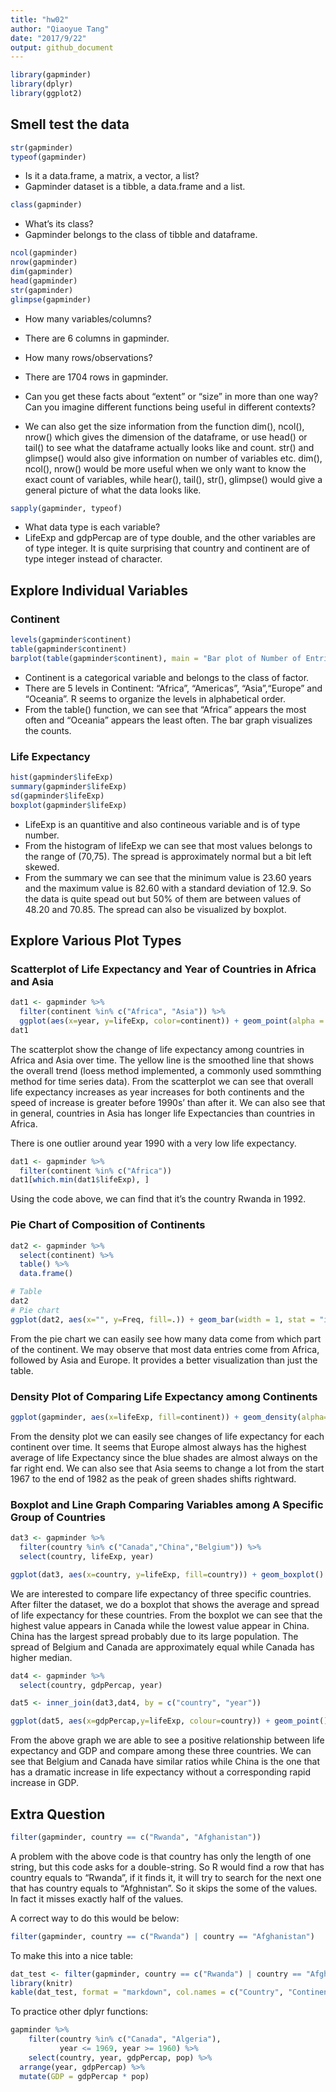 ```yaml
---
title: "hw02"
author: "Qiaoyue Tang"
date: "2017/9/22"
output: github_document
---
```


```r
library(gapminder)
library(dplyr)
library(ggplot2)
```

## Smell test the data

```r
str(gapminder)
typeof(gapminder)
```

- Is it a data.frame, a matrix, a vector, a list?
+ Gapminder dataset is a tibble, a data.frame and a list.

```r
class(gapminder)
```

- What’s its class?
+ Gapminder belongs to the class of tibble and dataframe.

```r
ncol(gapminder)
nrow(gapminder)
dim(gapminder)
head(gapminder)
str(gapminder)
glimpse(gapminder)
```

- How many variables/columns?
+ There are 6 columns in gapminder.

- How many rows/observations?
+ There are 1704 rows in gapminder.

- Can you get these facts about “extent” or “size” in more than one way? Can you imagine different functions being useful in different contexts?
+ We can also get the size information from the function dim(), ncol(), nrow() which gives the dimension of the dataframe, or use head() or tail() to see what the dataframe actually looks like and count. str() and glimpse() would also give information on number of variables etc. dim(), ncol(), nrow() would be more useful when we only want to know the exact count of variables, while hear(), tail(), str(), glimpse() would give a general picture of what the data looks like.

```r
sapply(gapminder, typeof)
```

- What data type is each variable?
+ LifeExp and gdpPercap are of type double, and the other variables are of type integer. It is quite surprising that country and continent are of type integer instead of character.

## Explore Individual Variables

### Continent

```r
levels(gapminder$continent)
table(gapminder$continent)
barplot(table(gapminder$continent), main = "Bar plot of Number of Entries in Each Continent")
```

- Continent is a categorical variable and belongs to the class of factor.
- There are 5 levels in Continent: "Africa", "Americas", "Asia","Europe" and "Oceania". R seems to organize the levels in alphabetical order.
- From the table() function, we can see that "Africa" appears the most often and "Oceania" appears the least often. The bar graph visualizes the counts.

### Life Expectancy

```r
hist(gapminder$lifeExp)
summary(gapminder$lifeExp)
sd(gapminder$lifeExp)
boxplot(gapminder$lifeExp)
```

- LifeExp is an quantitive and also contineous variable and is of type number.
- From the histogram of lifeExp we can see that most values belongs to the range of (70,75). The spread is approximately normal but a bit left skewed.
- From the summary we can see that the minimum value is 23.60 years and the maximum value is 82.60 with a standard deviation of 12.9. So the data is quite spead out but 50% of them are between values of 48.20 and 70.85. The spread can also be visualized by boxplot.

## Explore Various Plot Types

### Scatterplot of Life Expectancy and Year of Countries in Africa and Asia
```r
dat1 <- gapminder %>% 
  filter(continent %in% c("Africa", "Asia")) %>% 
  ggplot(aes(x=year, y=lifeExp, color=continent)) + geom_point(alpha = 0.5) + geom_smooth(lwd=3, se = F, method = "loess", color = "yellow") + ggtitle("Life Expectancy vs. Year in Africa and Asia") + labs(x="Year", y="Life Expectancy")
dat1
```

The scatterplot show the change of life expectancy among countries in Africa and Asia over time. The yellow line is the smoothed line that shows the overall trend (loess method implemented, a commonly used sommthing method for time series data). From the scatterplot we can see that overall life expectancy increases as year increases for both continents and the speed of increase is greater before 1990s' than after it. We can also see that in general, countries in Asia has longer life Expectancies than countries in Africa.

There is one outlier around year 1990 with a very low life expectancy. 

```r
dat1 <- gapminder %>% 
  filter(continent %in% c("Africa"))
dat1[which.min(dat1$lifeExp), ]
```

Using the code above, we can find that it's the country Rwanda in 1992.

### Pie Chart of Composition of Continents

```r
dat2 <- gapminder %>% 
  select(continent) %>% 
  table() %>% 
  data.frame()

# Table
dat2
# Pie chart
ggplot(dat2, aes(x="", y=Freq, fill=.)) + geom_bar(width = 1, stat = "identity") + coord_polar("y", start=0) + ggtitle("Pie Chart of Composition of Continents")
```

From the pie chart we can easily see how many data come from which part of the continent. We may observe that most data entries come from Africa, followed by Asia and Europe. It provides a better visualization than just the table.

### Density Plot of Comparing Life Expectancy among Continents

```r
ggplot(gapminder, aes(x=lifeExp, fill=continent)) + geom_density(alpha=0.5) + facet_wrap(~year) + scale_x_log10() + labs(y="Density", x="Life Expectancy")
```

From the density plot we can easily see changes of life expectancy for each continent over time. It seems that Europe almost always has the highest average of life Expectancy since the blue shades are almost always on the far right end. We can also see that Asia seems to change a lot from the start 1967 to the end of 1982 as the peak of green shades shifts rightward.

### Boxplot and Line Graph Comparing Variables among A Specific Group of Countries

```r
dat3 <- gapminder %>% 
  filter(country %in% c("Canada","China","Belgium")) %>% 
  select(country, lifeExp, year)

ggplot(dat3, aes(x=country, y=lifeExp, fill=country)) + geom_boxplot() + ggtitle("Boxplot of Life Expectancy in Belgium, Canada and China") + geom_point(alpha=0.5) + labs(x="Country", y="Life Expectancy")
```

We are interested to compare life expectancy of three specific countries. After filter the dataset, we do a boxplot that shows the average and spread of life expectancy for these countries. From the boxplot we can see that the highest value appears in Canada while the lowest value appear in China. China has the largest spread probably due to its large population. The spread of Belgium and Canada are approximately equal while Canada has higher median.

```r
dat4 <- gapminder %>% 
  select(country, gdpPercap, year)

dat5 <- inner_join(dat3,dat4, by = c("country", "year"))

ggplot(dat5, aes(x=gdpPercap,y=lifeExp, colour=country)) + geom_point() + geom_line() + facet_wrap(~country) + ggtitle("Comparison of Life Expectancy vs. GDP in Belgium, Canada and China") + labs(x="GDP Per Capita", y="Life Expectancy")
```

From the above graph we are able to see a positive relationship between life expectancy and GDP and compare among these three countries. We can see that Belgium and Canada have similar ratios while China is the one that has a dramatic increase in life expectancy without a corresponding rapid increase in GDP.

## Extra Question

```r
filter(gapminder, country == c("Rwanda", "Afghanistan"))
```

A problem with the above code is that country has only the length of one string, but this code asks for a double-string. So R would find a row that has country equals to "Rwanda", if it finds it, it will try to search for the next one that has country equals to "Afghnistan". So it skips the some of the values. In fact it misses exactly half of the values.

A correct way to do this would be below:
```r
filter(gapminder, country == c("Rwanda") | country == "Afghanistan")
```

To make this into a nice table:
```r
dat_test <- filter(gapminder, country == c("Rwanda") | country == "Afghanistan")
library(knitr)
kable(dat_test, format = "markdown", col.names = c("Country", "Continent", "Year", "Life Expectancy", "Population", "GDP per Capita"), align = "c")
```

To practice other dplyr functions:

```r
gapminder %>% 
    filter(country %in% c("Canada", "Algeria"), 
           year <= 1969, year >= 1960) %>% 
    select(country, year, gdpPercap, pop) %>% 
  arrange(year, gdpPercap) %>%
  mutate(GDP = gdpPercap * pop)
  
```

